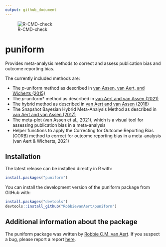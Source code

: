 ```yaml
---
output: github_document
---
```


<!-- README.md is generated from README.Rmd. Please edit that file -->

![R-CMD-check](https://github.com/RobbievanAert/puniform/workflows/R-CMD-check/badge.svg?branch=master)

# puniform

Provides meta-analysis methods to correct and assess publication bias and outcome reporting bias. 

The currently included methods are:

+ The *p*-uniform method as described in [van Assen, van Aert, and Wicherts (2015)](http://dx.doi.org/10.1037/met0000025)
+ The *p*-uniform* method as described in [van Aert and van Assen (2021)](https://osf.io/preprints/metaarxiv/zqjr9/)
+ The hybrid method as described in [van Aert and van Assen (2018)](https://link.springer.com/article/10.3758/s13428-017-0967-6)
+ The Snapshot Bayesian Hybrid Meta-Analysis Method as described in [van Aert and van Assen (2017)](https://journals.plos.org/plosone/article?id=10.1371/journal.pone.0175302)
+ The meta-plot (van Assen et al., 2021), which is a visual tool for assessing publication bias in a meta-analysis
+ Helper functions to apply the Correcting for Outcome Reporting Bias (CORB) method to correct for outcome reporting bias in a meta-analysis (van Aert & Wicherts, 2021)
    
## Installation

The latest release can be installed directly in R with:

```r
install.packages("puniform")
```

You can install the development version of the puniform package from GitHub with:

```r
install.packages("devtools")
devtools::install_github("RobbievanAert/puniform")
```

## Additional information about the package

The puniform package was written by [Robbie C.M. van Aert](http://www.robbievanaert.com).
If you suspect a bug, please report a report [here](https://github.com/RobbievanAert/puniform/issues).